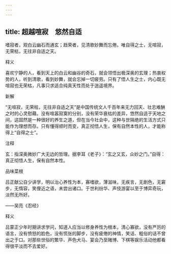 ```yaml
---
---
---
```

title: 超越喧寂　悠然自适
---



嗜寂者，观白云幽石而通玄；趋荣者，见清歌妙舞而忘倦。唯自得之士，无喧寂，无荣枯，无往非自适之天。

释义

喜欢宁静的人，看到天上的白云和幽谷的奇石，就会领悟出极深奥的玄理；热衷权势的人，听到清歌，看到妙舞，就会忘掉一切疲劳。只有了悟人生之士，内心既无喧寂也无荣枯，凡事只求适合纯真天性而处于逍遥境界。

新解

“无喧寂，无荣枯，无往非自适之天”是中国传统文人千百年来无力回天、壮志难酬之时的心灵慰藉。没有喧嚣寂寞的分别，没有荣华衰枯的差异，悠然自适于天地之间，这固然是一种很好的养生之道，但在当今社会中，这种与世隔绝的生活方式只能作为理想而存。只有懂得顺时而变，真正彻悟人生，保有自然本性的人，才能称得上“自得之士”。

注释

玄：指深奥微妙广大无边的哲理。据李耳《老子》：“玄之又玄，众妙之门。”自得：真正彻悟人生，保有自然本性。

品味菜根

吕正献公自少讲学，明以治心养性为本，寡嗜欲，薄滋味，无疾言，无剧色，无窘步，无惰容，笑俚近之语，未尝出诸口。于世利纷华、声伎游宴以至于博弈奇玩，淡然无所好。

——吴亮《忍经》

释义

吕蒙正少年时期讲求学问，知道人应当以修身养性为根本，清心寡欲，没有严厉的语言，没有愤怒的脸色，没有慌张的脚步，没有疲倦的神情，笑话、粗俗的话不曾出之于口。对那些世俗的繁华、声色犬马、宴会乃至赌博、下棋等娱乐活动他都看得很平淡而不去爱好。